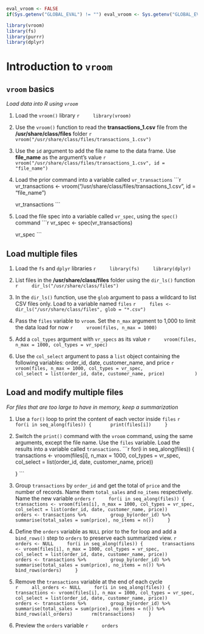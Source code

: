 ```r
eval_vroom <- FALSE
if(Sys.getenv("GLOBAL_EVAL") != "") eval_vroom <- Sys.getenv("GLOBAL_EVAL")
```


```r
library(vroom)
library(fs)
library(purrr)
library(dplyr)
```

# Introduction to `vroom`

## `vroom` basics
*Load data into R using `vroom`*

1. Load the `vroom()` library
    ```r
    library(vroom)
    ```

2. Use the `vroom()` function to read the **transactions_1.csv** file from the **/usr/share/class/files** folder
    ```r
    vroom("/usr/share/class/files/transactions_1.csv")
    ```

3. Use the `id` argument to add the file name to the data frame.  Use **file_name** as the argument's value
    ```r
    vroom("/usr/share/class/files/transactions_1.csv", id = "file_name")
    ```

4. Load the prior command into a variable called `vr_transactions`
    ```r
    vr_transactions <- vroom("/usr/share/class/files/transactions_1.csv", id = "file_name")
    
    vr_transactions
    ```

5. Load the file spec into a variable called `vr_spec`, using the `spec()` command
    ```r
    vr_spec <- spec(vr_transactions)
    
    vr_spec
    ```

## Load multiple files

1. Load the `fs` and `dplyr` libraries
    ```r
    library(fs)
    library(dplyr)
    ```

2. List files in the **/usr/share/class/files** folder using the `dir_ls()` function
    ```r
    dir_ls("/usr/share/class/files")
    ```

3. In the `dir_ls()` function, use the `glob` argument to pass a wildcard to list CSV files only. Load to a variable named `files`
    ```r
    files <- dir_ls("/usr/share/class/files", glob = "*.csv")
    ```

4. Pass the `files` variable to `vroom`. Set the `n_max` argument to 1,000 to limit the data load for now
    ```r
    vroom(files, n_max = 1000)
    ```

5. Add a `col_types` argument with `vr_specs` as its value
    ```r
    vroom(files, n_max = 1000, col_types = vr_spec)
    ```

6. Use the `col_select` argument to pass a `list` object containing the following variables: order_id, date, customer_name, and price
    ```r
    vroom(files, n_max = 1000, col_types = vr_spec,
          col_select = list(order_id, date, customer_name, price)
          )
    ```

## Load and modify multiple files
*For files that are too large to have in memory, keep a summarization*

1. Use a `for()` loop to print the content of each vector inside `files`
    ```r
    for(i in seq_along(files)) {
      print(files[i])
    }
    ```

2. Switch the `print()` command with the `vroom` command, using the same arguments, except the file name.  Use the `files` variable.  Load the results into a variable called `transactions`. 
    ```r
    for(i in seq_along(files)) {
      transactions <- vroom(files[i], n_max = 1000, col_types = vr_spec, 
                           col_select = list(order_id, date, customer_name, price))

    }
    ```

3. Group `transactions` by `order_id` and get the total of `price` and the number of records. Name them `total_sales` and `no_items` respectively. Name the new variable `orders`
    ```r
    for(i in seq_along(files)) {
      transactions <- vroom(files[i], n_max = 1000, col_types = vr_spec, 
                           col_select = list(order_id, date, customer_name, price))
      orders <- transactions %>%
        group_by(order_id) %>%
        summarise(total_sales = sum(price), no_items = n())
    }
    ```

4. Define the `orders` variable as `NULL` prior to the for loop and add a `bind_rows()` step to `orders` to preserve each summarized view.
    ```r
    orders <- NULL
    for(i in seq_along(files)) {
      transactions <- vroom(files[i], n_max = 1000, col_types = vr_spec, 
                           col_select = list(order_id, date, customer_name, price))
      orders <- transactions %>%
        group_by(order_id) %>%
        summarise(total_sales = sum(price), no_items = n()) %>%
        bind_rows(orders)
    }
    ```
    
5. Remove the `transactions` variable at the end of each cycle    
    ```r
    all_orders <- NULL
    for(i in seq_along(files)) {
      transactions <- vroom(files[i], n_max = 1000, col_types = vr_spec, 
                           col_select = list(order_id, date, customer_name, price))
      orders <- transactions %>%
        group_by(order_id) %>%
        summarise(total_sales = sum(price), no_items = n()) %>%
        bind_rows(all_orders)
      rm(transactions)
    }
    ```
    
6. Preview the `orders` variable
    ```r
    orders
    ```

